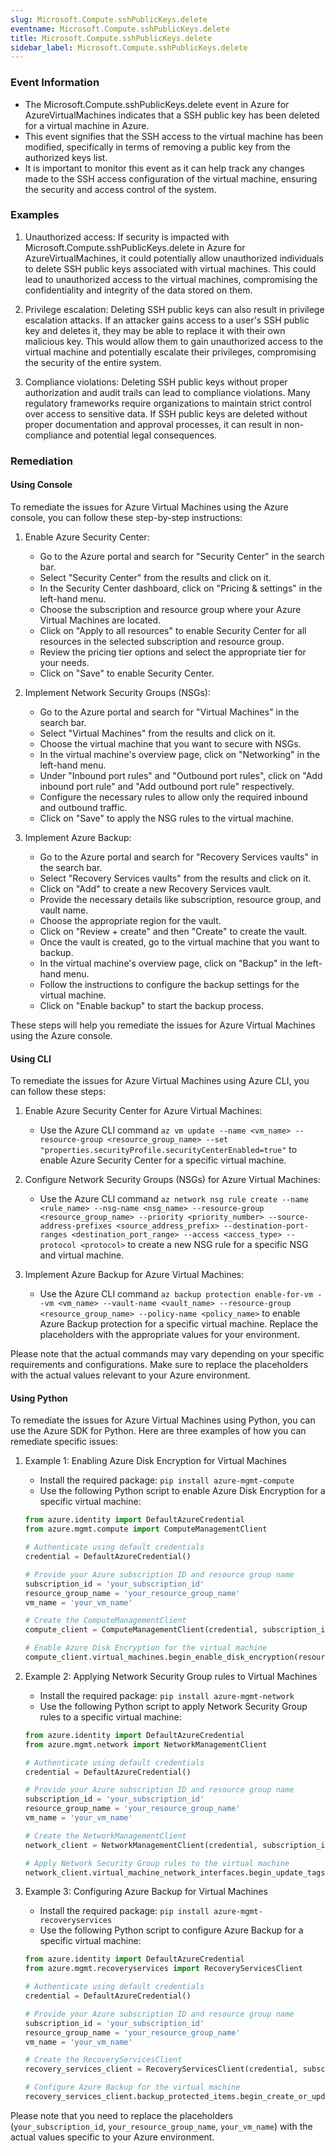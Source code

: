 ```yaml
--- 
slug: Microsoft.Compute.sshPublicKeys.delete
eventname: Microsoft.Compute.sshPublicKeys.delete
title: Microsoft.Compute.sshPublicKeys.delete
sidebar_label: Microsoft.Compute.sshPublicKeys.delete
---
```

                       
### Event Information

- The Microsoft.Compute.sshPublicKeys.delete event in Azure for AzureVirtualMachines indicates that a SSH public key has been deleted for a virtual machine in Azure.
- This event signifies that the SSH access to the virtual machine has been modified, specifically in terms of removing a public key from the authorized keys list.
- It is important to monitor this event as it can help track any changes made to the SSH access configuration of the virtual machine, ensuring the security and access control of the system.


### Examples

1. Unauthorized access: If security is impacted with Microsoft.Compute.sshPublicKeys.delete in Azure for AzureVirtualMachines, it could potentially allow unauthorized individuals to delete SSH public keys associated with virtual machines. This could lead to unauthorized access to the virtual machines, compromising the confidentiality and integrity of the data stored on them.

2. Privilege escalation: Deleting SSH public keys can also result in privilege escalation attacks. If an attacker gains access to a user's SSH public key and deletes it, they may be able to replace it with their own malicious key. This would allow them to gain unauthorized access to the virtual machine and potentially escalate their privileges, compromising the security of the entire system.

3. Compliance violations: Deleting SSH public keys without proper authorization and audit trails can lead to compliance violations. Many regulatory frameworks require organizations to maintain strict control over access to sensitive data. If SSH public keys are deleted without proper documentation and approval processes, it can result in non-compliance and potential legal consequences.

### Remediation

#### Using Console

To remediate the issues for Azure Virtual Machines using the Azure console, you can follow these step-by-step instructions:

1. Enable Azure Security Center:
   - Go to the Azure portal and search for "Security Center" in the search bar.
   - Select "Security Center" from the results and click on it.
   - In the Security Center dashboard, click on "Pricing & settings" in the left-hand menu.
   - Choose the subscription and resource group where your Azure Virtual Machines are located.
   - Click on "Apply to all resources" to enable Security Center for all resources in the selected subscription and resource group.
   - Review the pricing tier options and select the appropriate tier for your needs.
   - Click on "Save" to enable Security Center.

2. Implement Network Security Groups (NSGs):
   - Go to the Azure portal and search for "Virtual Machines" in the search bar.
   - Select "Virtual Machines" from the results and click on it.
   - Choose the virtual machine that you want to secure with NSGs.
   - In the virtual machine's overview page, click on "Networking" in the left-hand menu.
   - Under "Inbound port rules" and "Outbound port rules", click on "Add inbound port rule" and "Add outbound port rule" respectively.
   - Configure the necessary rules to allow only the required inbound and outbound traffic.
   - Click on "Save" to apply the NSG rules to the virtual machine.

3. Implement Azure Backup:
   - Go to the Azure portal and search for "Recovery Services vaults" in the search bar.
   - Select "Recovery Services vaults" from the results and click on it.
   - Click on "Add" to create a new Recovery Services vault.
   - Provide the necessary details like subscription, resource group, and vault name.
   - Choose the appropriate region for the vault.
   - Click on "Review + create" and then "Create" to create the vault.
   - Once the vault is created, go to the virtual machine that you want to backup.
   - In the virtual machine's overview page, click on "Backup" in the left-hand menu.
   - Follow the instructions to configure the backup settings for the virtual machine.
   - Click on "Enable backup" to start the backup process.

These steps will help you remediate the issues for Azure Virtual Machines using the Azure console.

#### Using CLI

To remediate the issues for Azure Virtual Machines using Azure CLI, you can follow these steps:

1. Enable Azure Security Center for Azure Virtual Machines:
   - Use the Azure CLI command `az vm update --name <vm_name> --resource-group <resource_group_name> --set "properties.securityProfile.securityCenterEnabled=true"` to enable Azure Security Center for a specific virtual machine.

2. Configure Network Security Groups (NSGs) for Azure Virtual Machines:
   - Use the Azure CLI command `az network nsg rule create --name <rule_name> --nsg-name <nsg_name> --resource-group <resource_group_name> --priority <priority_number> --source-address-prefixes <source_address_prefix> --destination-port-ranges <destination_port_range> --access <access_type> --protocol <protocol>` to create a new NSG rule for a specific NSG and virtual machine.

3. Implement Azure Backup for Azure Virtual Machines:
   - Use the Azure CLI command `az backup protection enable-for-vm --vm <vm_name> --vault-name <vault_name> --resource-group <resource_group_name> --policy-name <policy_name>` to enable Azure Backup protection for a specific virtual machine. Replace the placeholders with the appropriate values for your environment.

Please note that the actual commands may vary depending on your specific requirements and configurations. Make sure to replace the placeholders with the actual values relevant to your Azure environment.

#### Using Python

To remediate the issues for Azure Virtual Machines using Python, you can use the Azure SDK for Python. Here are three examples of how you can remediate specific issues:

1. Example 1: Enabling Azure Disk Encryption for Virtual Machines
   - Install the required package: `pip install azure-mgmt-compute`
   - Use the following Python script to enable Azure Disk Encryption for a specific virtual machine:

   ```python
   from azure.identity import DefaultAzureCredential
   from azure.mgmt.compute import ComputeManagementClient

   # Authenticate using default credentials
   credential = DefaultAzureCredential()

   # Provide your Azure subscription ID and resource group name
   subscription_id = 'your_subscription_id'
   resource_group_name = 'your_resource_group_name'
   vm_name = 'your_vm_name'

   # Create the ComputeManagementClient
   compute_client = ComputeManagementClient(credential, subscription_id)

   # Enable Azure Disk Encryption for the virtual machine
   compute_client.virtual_machines.begin_enable_disk_encryption(resource_group_name, vm_name)
   ```

2. Example 2: Applying Network Security Group rules to Virtual Machines
   - Install the required package: `pip install azure-mgmt-network`
   - Use the following Python script to apply Network Security Group rules to a specific virtual machine:

   ```python
   from azure.identity import DefaultAzureCredential
   from azure.mgmt.network import NetworkManagementClient

   # Authenticate using default credentials
   credential = DefaultAzureCredential()

   # Provide your Azure subscription ID and resource group name
   subscription_id = 'your_subscription_id'
   resource_group_name = 'your_resource_group_name'
   vm_name = 'your_vm_name'

   # Create the NetworkManagementClient
   network_client = NetworkManagementClient(credential, subscription_id)

   # Apply Network Security Group rules to the virtual machine
   network_client.virtual_machine_network_interfaces.begin_update_tags(resource_group_name, vm_name, {})
   ```

3. Example 3: Configuring Azure Backup for Virtual Machines
   - Install the required package: `pip install azure-mgmt-recoveryservices`
   - Use the following Python script to configure Azure Backup for a specific virtual machine:

   ```python
   from azure.identity import DefaultAzureCredential
   from azure.mgmt.recoveryservices import RecoveryServicesClient

   # Authenticate using default credentials
   credential = DefaultAzureCredential()

   # Provide your Azure subscription ID and resource group name
   subscription_id = 'your_subscription_id'
   resource_group_name = 'your_resource_group_name'
   vm_name = 'your_vm_name'

   # Create the RecoveryServicesClient
   recovery_services_client = RecoveryServicesClient(credential, subscription_id)

   # Configure Azure Backup for the virtual machine
   recovery_services_client.backup_protected_items.begin_create_or_update(resource_group_name, vm_name, {})
   ```

Please note that you need to replace the placeholders (`your_subscription_id`, `your_resource_group_name`, `your_vm_name`) with the actual values specific to your Azure environment.


 
